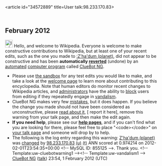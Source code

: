 <article id="34572889" title=User talk:98.233.170.83>
	<talkpage id="34572889" title="User talk:98.233.170.83">


== February 2012 ==
[[Image:Information.svg|left|25px|alt=|link=]] Hello, and welcome to Wikipedia. Everyone is welcome to make constructive contributions to Wikipedia, but at least one of your recent edits, such as the one you made to [[:Z'ha'dum (planet)]], did not appear to be constructive and has been '''automatically [[Help:Reverting|reverted]]''' (undone) by an [[automated]] [[computer program]] called [[User:ClueBot NG|ClueBot NG]]. 
* Please use [[Wikipedia:Sandbox|the sandbox]] for any test edits you would like to make, and take a look at the [[Wikipedia:Introduction|welcome page]] to learn more about contributing to this encyclopedia. Note that human editors do monitor recent changes to Wikipedia articles, and [[WP:ADMINS|administrators]] have the ability to [[WP:BLOCK|block]] users from editing if they repeatedly engage in [[WP:vandalism|vandalism]].
* ClueBot NG makes very few [[User:ClueBot NG#Information About False Positives|mistakes]], but it does happen. If you believe the change you made should not have been considered as unconstructive, please [[User:ClueBot NG#Information About False Positives|read about it]], [{{User:ClueBot NG/Warnings/FPReport|855125}} report it here], remove this warning from your talk page, and then make the edit again.
*'''If you need help''', please see our '''[[Help:Contents|help pages]]''', and if you can't find what you are looking for there, please feel free to place &quot;&lt;code&gt;{{tl|helpme}}&lt;/code&gt;&quot; on [[Special:MyTalk|your talk page]] and someone will drop by to help.
* The following is the log entry regarding this warning: [[Z'ha'dum (planet)]] was [http://en.wikipedia.org/w/index.php?title=Z%27ha%27dum+%28planet%29&amp;diff=474489574&amp;oldid=455353035 changed] by [[Special:Contributions/98.233.170.83|98.233.170.83]] [[User:98.233.170.83|(u)]] [[User talk:98.233.170.83|(t)]] ANN scored at 0.974214 on 2012-02-01T23:54:35+00:00 &lt;!-- MySQL ID: 855125 --&gt;. Thank you. &lt;!-- Template:uw-cluebotwarning1 --&gt;&lt;!-- Template:uw-vandalism1 --&gt; [[User:ClueBot NG|ClueBot NG]] ([[User talk:ClueBot NG|talk]]) 23:54, 1 February 2012 (UTC)
	</talkpage>
</article>